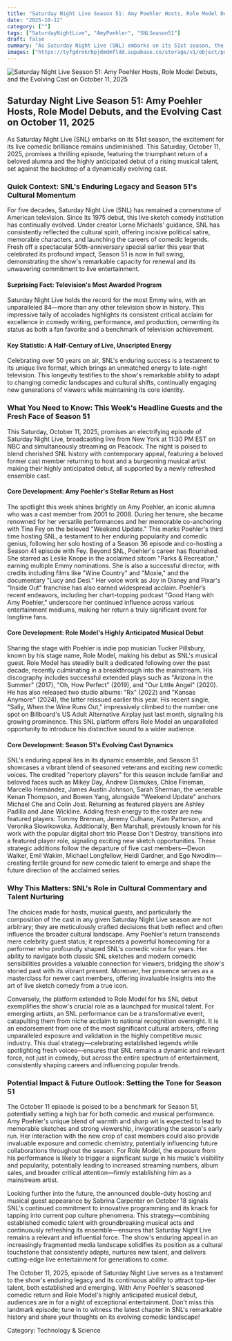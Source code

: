 ```yaml
---
title: "Saturday Night Live Season 51: Amy Poehler Hosts, Role Model Debuts, and the Evolving Cast on October 11, 2025"
date: "2025-10-12"
category: [""]
tags: ["SaturdayNightLive", "AmyPoehler", "SNLSeason51"]
draft: false
summary: "As Saturday Night Live (SNL) embarks on its 51st season, the excitement for its live comedic brilliance remains undiminished. This Saturday, October 11, 2025, promises a thrilling episode, featuring the triumphant return of a beloved alumna and the highly anticipated debut of a rising musical talent, set against the backdrop of a dynamically evolving cast."
images: ["https://tyfgdrokrbpjdmdmfldd.supabase.co/storage/v1/object/public/image/2025-10-12-00-05-05-848-04-00.jpg"]
---
```



![Saturday Night Live Season 51: Amy Poehler Hosts, Role Model Debuts, and the Evolving Cast on October 11, 2025](https://tyfgdrokrbpjdmdmfldd.supabase.co/storage/v1/object/public/image/2025-10-12-00-05-05-848-04-00.jpg)

## Saturday Night Live Season 51: Amy Poehler Hosts, Role Model Debuts, and the Evolving Cast on October 11, 2025

As Saturday Night Live (SNL) embarks on its 51st season, the excitement for its live comedic brilliance remains undiminished. This Saturday, October 11, 2025, promises a thrilling episode, featuring the triumphant return of a beloved alumna and the highly anticipated debut of a rising musical talent, set against the backdrop of a dynamically evolving cast.

### Quick Context: SNL's Enduring Legacy and Season 51's Cultural Momentum

For five decades, Saturday Night Live (SNL) has remained a cornerstone of American television. Since its 1975 debut, this live sketch comedy institution has continually evolved. Under creator Lorne Michaels' guidance, SNL has consistently reflected the cultural spirit, offering incisive political satire, memorable characters, and launching the careers of comedic legends. Fresh off a spectacular 50th-anniversary special earlier this year that celebrated its profound impact, Season 51 is now in full swing, demonstrating the show's remarkable capacity for renewal and its unwavering commitment to live entertainment.

#### Surprising Fact: Television's Most Awarded Program

Saturday Night Live holds the record for the most Emmy wins, with an unparalleled 84—more than any other television show in history. This impressive tally of accolades highlights its consistent critical acclaim for excellence in comedy writing, performance, and production, cementing its status as both a fan favorite and a benchmark of television achievement.

#### Key Statistic: A Half-Century of Live, Unscripted Energy

Celebrating over 50 years on air, SNL's enduring success is a testament to its unique live format, which brings an unmatched energy to late-night television. This longevity testifies to the show's remarkable ability to adapt to changing comedic landscapes and cultural shifts, continually engaging new generations of viewers while maintaining its core identity.

### What You Need to Know: This Week's Headline Guests and the Fresh Face of Season 51

This Saturday, October 11, 2025, promises an electrifying episode of Saturday Night Live, broadcasting live from New York at 11:30 PM EST on NBC and simultaneously streaming on Peacock. The night is poised to blend cherished SNL history with contemporary appeal, featuring a beloved former cast member returning to host and a burgeoning musical artist making their highly anticipated debut, all supported by a newly refreshed ensemble cast.

#### Core Development: Amy Poehler's Stellar Return as Host

The spotlight this week shines brightly on Amy Poehler, an iconic alumna who was a cast member from 2001 to 2008. During her tenure, she became renowned for her versatile performances and her memorable co-anchoring with Tina Fey on the beloved "Weekend Update." This marks Poehler's third time hosting SNL, a testament to her enduring popularity and comedic genius, following her solo hosting of a Season 36 episode and co-hosting a Season 41 episode with Fey. Beyond SNL, Poehler's career has flourished. She starred as Leslie Knope in the acclaimed sitcom "Parks & Recreation," earning multiple Emmy nominations. She is also a successful director, with credits including films like "Wine Country" and "Moxie," and the documentary "Lucy and Desi." Her voice work as Joy in Disney and Pixar's "Inside Out" franchise has also earned widespread acclaim. Poehler’s recent endeavors, including her chart-topping podcast "Good Hang with Amy Poehler," underscore her continued influence across various entertainment mediums, making her return a truly significant event for longtime fans.

#### Core Development: Role Model's Highly Anticipated Musical Debut

Sharing the stage with Poehler is indie pop musician Tucker Pillsbury, known by his stage name, Role Model, making his debut as SNL's musical guest. Role Model has steadily built a dedicated following over the past decade, recently culminating in a breakthrough into the mainstream. His discography includes successful extended plays such as "Arizona in the Summer" (2017), "Oh, How Perfect" (2019), and "Our Little Angel" (2020). He has also released two studio albums: "Rx" (2022) and "Kansas Anymore" (2024), the latter reissued earlier this year. His recent single, "Sally, When the Wine Runs Out," impressively climbed to the number one spot on Billboard's US Adult Alternative Airplay just last month, signaling his growing prominence. This SNL platform offers Role Model an unparalleled opportunity to introduce his distinctive sound to a wider audience.

#### Core Development: Season 51's Evolving Cast Dynamics

SNL's enduring appeal lies in its dynamic ensemble, and Season 51 showcases a vibrant blend of seasoned veterans and exciting new comedic voices. The credited "repertory players" for this season include familiar and beloved faces such as Mikey Day, Andrew Dismukes, Chloe Fineman, Marcello Hernández, James Austin Johnson, Sarah Sherman, the venerable Kenan Thompson, and Bowen Yang, alongside "Weekend Update" anchors Michael Che and Colin Jost. Returning as featured players are Ashley Padilla and Jane Wickline. Adding fresh energy to the roster are new featured players: Tommy Brennan, Jeremy Culhane, Kam Patterson, and Veronika Slowikowska. Additionally, Ben Marshall, previously known for his work with the popular digital short trio Please Don't Destroy, transitions into a featured player role, signaling exciting new sketch opportunities. These strategic additions follow the departure of five cast members—Devon Walker, Emil Wakim, Michael Longfellow, Heidi Gardner, and Ego Nwodim—creating fertile ground for new comedic talent to emerge and shape the future direction of the acclaimed series.

### Why This Matters: SNL's Role in Cultural Commentary and Talent Nurturing

The choices made for hosts, musical guests, and particularly the composition of the cast in any given Saturday Night Live season are not arbitrary; they are meticulously crafted decisions that both reflect and often influence the broader cultural landscape. Amy Poehler's return transcends mere celebrity guest status; it represents a powerful homecoming for a performer who profoundly shaped SNL's comedic voice for years. Her ability to navigate both classic SNL sketches and modern comedic sensibilities provides a valuable connection for viewers, bridging the show's storied past with its vibrant present. Moreover, her presence serves as a masterclass for newer cast members, offering invaluable insights into the art of live sketch comedy from a true icon.

Conversely, the platform extended to Role Model for his SNL debut exemplifies the show's crucial role as a launchpad for musical talent. For emerging artists, an SNL performance can be a transformative event, catapulting them from niche acclaim to national recognition overnight. It is an endorsement from one of the most significant cultural arbiters, offering unparalleled exposure and validation in the highly competitive music industry. This dual strategy—celebrating established legends while spotlighting fresh voices—ensures that SNL remains a dynamic and relevant force, not just in comedy, but across the entire spectrum of entertainment, consistently shaping careers and influencing popular trends.

### Potential Impact & Future Outlook: Setting the Tone for Season 51

The October 11 episode is poised to be a benchmark for Season 51, potentially setting a high bar for both comedic and musical performance. Amy Poehler's unique blend of warmth and sharp wit is expected to lead to memorable sketches and strong viewership, invigorating the season's early run. Her interaction with the new crop of cast members could also provide invaluable exposure and comedic chemistry, potentially influencing future collaborations throughout the season. For Role Model, the exposure from his performance is likely to trigger a significant surge in his music's visibility and popularity, potentially leading to increased streaming numbers, album sales, and broader critical attention—firmly establishing him as a mainstream artist.

Looking further into the future, the announced double-duty hosting and musical guest appearance by Sabrina Carpenter on October 18 signals SNL's continued commitment to innovative programming and its knack for tapping into current pop culture phenomena. This strategy—combining established comedic talent with groundbreaking musical acts and continuously refreshing its ensemble—ensures that Saturday Night Live remains a relevant and influential force. The show's enduring appeal in an increasingly fragmented media landscape solidifies its position as a cultural touchstone that consistently adapts, nurtures new talent, and delivers cutting-edge live entertainment for generations to come.

The October 11, 2025, episode of Saturday Night Live serves as a testament to the show's enduring legacy and its continuous ability to attract top-tier talent, both established and emerging. With Amy Poehler's seasoned comedic return and Role Model's highly anticipated musical debut, audiences are in for a night of exceptional entertainment. Don't miss this landmark episode; tune in to witness the latest chapter in SNL's remarkable history and share your thoughts on its evolving comedic landscape!

Category: Technology & Science
